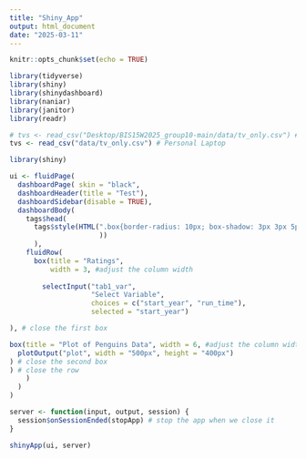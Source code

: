 ```yaml
---
title: "Shiny_App"
output: html_document
date: "2025-03-11"
---
```


```r
knitr::opts_chunk$set(echo = TRUE)
```

```r
library(tidyverse)
library(shiny)
library(shinydashboard)
library(naniar)
library(janitor)
library(readr)
```

```r
# tvs <- read_csv("Desktop/BIS15W2025_group10-main/data/tv_only.csv") # Lab Macs
tvs <- read_csv("data/tv_only.csv") # Personal Laptop
```


```r
library(shiny)

ui <- fluidPage(
  dashboardPage( skin = "black",
  dashboardHeader(title = "Test"),
  dashboardSidebar(disable = TRUE),
  dashboardBody(
    tags$head(
      tags$style(HTML(".box{border-radius: 10px; box-shadow: 3px 3px 5px #888888;}"
                      ))
      ),
    fluidRow(
      box(title = "Ratings", 
          width = 3, #adjust the column width
        
        selectInput("tab1_var", 
                    "Select Variable", 
                    choices = c("start_year", "run_time"), 
                    selected = "start_year")

), # close the first box    

box(title = "Plot of Penguins Data", width = 6, #adjust the column width and add title
  plotOutput("plot", width = "500px", height = "400px")
) # close the second box
) # close the row
    )
  )
)

server <- function(input, output, session) {
  session$onSessionEnded(stopApp) # stop the app when we close it
}

shinyApp(ui, server)
```

